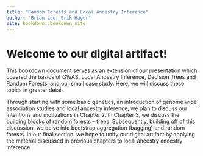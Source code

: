 ```yaml
--- 
title: "Random Forests and Local Ancestry Inference"
author: "Brian Lee, Erik Hager"
site: bookdown::bookdown_site
---
```


# Welcome to our digital artifact!

This bookdown document serves as an extension of our presentation which covered the basics of GWAS, Local Ancestry Inference, Decision Trees and Random Forests, and our small case study. Here, we will discuss these topics in greater detail.

Through starting with some basic genetics, an introduction of genome wide association studies and local ancestry inference, we plan to discuss our intentions and motivations in Chapter 2. In Chapter 3, we discuss the building blocks of random forests -- trees. Subsequently, building off of this discussion, we delve into bootstrap aggregation (bagging) and random forests. In our final section, we hope to unify our digital artifact by applying the material discussed in previous chapters to local ancestry ancestry inference


